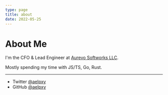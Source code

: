 ```yaml
---
type: page
title: about
date: 2022-05-25
---
```


# About Me
I'm the CFO & Lead Engineer at [Aurevo Softworks LLC](https://aurevo.org).

Mostly spending my time with JS/TS, Go, Rust.

---

- Twitter [@aelpxy](https://twitter.com/aelpxy)
- GitHub [@aelpxy](https://github.com/aelpxy)
